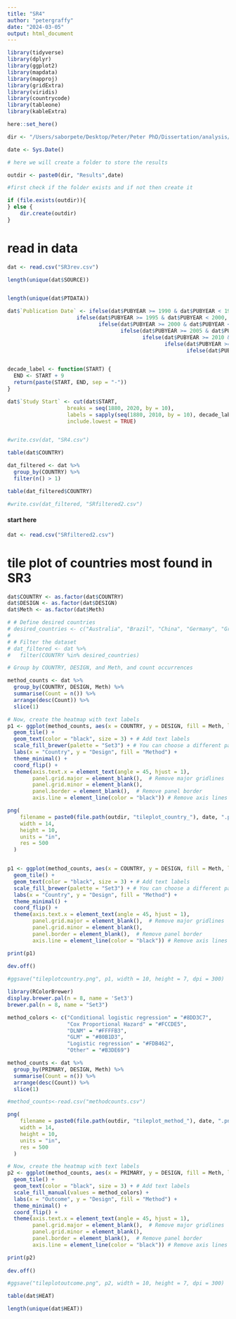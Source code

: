 ```yaml
---
title: "SR4"
author: "petergraffy"
date: "2024-03-05"
output: html_document
---
```


```r


library(tidyverse)
library(dplyr)
library(ggplot2)
library(mapdata)
library(mapproj)
library(gridExtra)
library(viridis)
library(countrycode)
library(tableone)
library(kableExtra)

```


```r

here::set_here()

dir <- "/Users/saborpete/Desktop/Peter/Peter PhD/Dissertation/analysis/Dissertation/"

date <- Sys.Date()

# here we will create a folder to store the results

outdir <- paste0(dir, "Results",date)

#first check if the folder exists and if not then create it

if (file.exists(outdir)){
} else {
    dir.create(outdir)
}


```


# read in data

```r

dat <- read.csv("SR3rev.csv")

length(unique(dat$SOURCE))


length(unique(dat$PTDATA))

```


```r

dat$`Publication Date` <- ifelse(dat$PUBYEAR >= 1990 & dat$PUBYEAR < 1995, "1990-1995",
                      ifelse(dat$PUBYEAR >= 1995 & dat$PUBYEAR < 2000, "1995-2000",
                             ifelse(dat$PUBYEAR >= 2000 & dat$PUBYEAR < 2005, "2000-2005",
                                    ifelse(dat$PUBYEAR >= 2005 & dat$PUBYEAR < 2010, "2005-2010",
                                           ifelse(dat$PUBYEAR >= 2010 & dat$PUBYEAR < 2015, "2010-2015",
                                                  ifelse(dat$PUBYEAR >= 2015 & dat$PUBYEAR < 2020, "2015-2020",
                                                         ifelse(dat$PUBYEAR >= 2020 & dat$PUBYEAR < 2025, "2020-Present", NA)))))))


decade_label <- function(START) {
  END <- START + 9
  return(paste(START, END, sep = "-"))
}

dat$`Study Start` <- cut(dat$START, 
                   breaks = seq(1880, 2020, by = 10),
                   labels = sapply(seq(1880, 2010, by = 10), decade_label),
                   include.lowest = TRUE)


#write.csv(dat, "SR4.csv")

```


```r
table(dat$COUNTRY)

dat_filtered <- dat %>%
  group_by(COUNTRY) %>%
  filter(n() > 1)

table(dat_filtered$COUNTRY)

#write.csv(dat_filtered, "SRfiltered2.csv")
```


#### start here

```r
dat <- read.csv("SRfiltered2.csv")

```



# tile plot of countries most found in SR3


```r
dat$COUNTRY <- as.factor(dat$COUNTRY)
dat$DESIGN <- as.factor(dat$DESIGN)
dat$Meth <- as.factor(dat$Meth)

# # Define desired countries
# desired_countries <- c("Australia", "Brazil", "China", "Germany", "Greece", "Iran", "South Korea", "Switzerland", "USA", "Vietnam")
# 
# # Filter the dataset
# dat_filtered <- dat %>% 
#   filter(COUNTRY %in% desired_countries)

# Group by COUNTRY, DESIGN, and Meth, and count occurrences

method_counts <- dat %>%
  group_by(COUNTRY, DESIGN, Meth) %>%
  summarise(Count = n()) %>%
  arrange(desc(Count)) %>%
  slice(1)

# Now, create the heatmap with text labels
p1 <- ggplot(method_counts, aes(x = COUNTRY, y = DESIGN, fill = Meth, label = Count)) +
  geom_tile() +
  geom_text(color = "black", size = 3) + # Add text labels
  scale_fill_brewer(palette = "Set3") + # You can choose a different palette if needed
  labs(x = "Country", y = "Design", fill = "Method") +
  theme_minimal() + 
  coord_flip() +
  theme(axis.text.x = element_text(angle = 45, hjust = 1),
        panel.grid.major = element_blank(),  # Remove major gridlines
        panel.grid.minor = element_blank(),
        panel.border = element_blank(),  # Remove panel border
        axis.line = element_line(color = "black")) # Remove axis lines
```


```r
png(
    filename = paste0(file.path(outdir, "tileplot_country_"), date, ".png"),
    width = 14,
    height = 10,
    units = "in",
    res = 500
  )


p1 <- ggplot(method_counts, aes(x = COUNTRY, y = DESIGN, fill = Meth, label = Count)) +
  geom_tile() +
  geom_text(color = "black", size = 3) + # Add text labels
  scale_fill_brewer(palette = "Set3") + # You can choose a different palette if needed
  labs(x = "Country", y = "Design", fill = "Method") +
  theme_minimal() + 
  coord_flip() +
  theme(axis.text.x = element_text(angle = 45, hjust = 1),
        panel.grid.major = element_blank(),  # Remove major gridlines
        panel.grid.minor = element_blank(),
        panel.border = element_blank(),  # Remove panel border
        axis.line = element_line(color = "black")) # Remove axis lines

print(p1)
  
dev.off()

#ggsave("tileplotcountry.png", p1, width = 10, height = 7, dpi = 300)

```


```r

library(RColorBrewer)
display.brewer.pal(n = 8, name = 'Set3')
brewer.pal(n = 8, name = "Set3")

method_colors <- c("Conditional logistic regression" = "#8DD3C7",
                   "Cox Proportional Hazard" = "#FCCDE5",
                   "DLNM" = "#FFFFB3",
                   "GLM" = "#80B1D3",
                   "Logistic regression" = "#FDB462",
                   "Other" = "#B3DE69")

method_counts <- dat %>%
  group_by(PRIMARY, DESIGN, Meth) %>%
  summarise(Count = n()) %>%
  arrange(desc(Count)) %>%
  slice(1)

#method_counts<-read.csv("methodcounts.csv")

```


```r
png(
    filename = paste0(file.path(outdir, "tileplot_method_"), date, ".png"),
    width = 14,
    height = 10,
    units = "in",
    res = 500
  )

# Now, create the heatmap with text labels
p2 <- ggplot(method_counts, aes(x = PRIMARY, y = DESIGN, fill = Meth, label = Count)) +
  geom_tile() +
  geom_text(color = "black", size = 3) + # Add text labels
  scale_fill_manual(values = method_colors) +
  labs(x = "Outcome", y = "Design", fill = "Method") +
  theme_minimal() + 
  coord_flip() +
  theme(axis.text.x = element_text(angle = 45, hjust = 1),
        panel.grid.major = element_blank(),  # Remove major gridlines
        panel.grid.minor = element_blank(),
        panel.border = element_blank(),  # Remove panel border
        axis.line = element_line(color = "black")) # Remove axis lines

print(p2)
  
dev.off()

#ggsave("tileplotoutcome.png", p2, width = 10, height = 7, dpi = 300)


```



```r


table(dat$HEAT)

length(unique(dat$HEAT))

```


